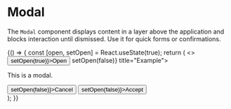 
<Meta title="Atoms/Modal" of={Modal} />

# Modal

The `Modal` component displays content in a layer above the application and blocks interaction until dismissed. Use it for quick forms or confirmations.

<Canvas>
  <Story name="Example">
    {() => {
      const [open, setOpen] = React.useState(true);
      return (
        <>
          <Button onClick={() => setOpen(true)}>Open</Button>
          <Modal isOpen={open} onClose={() => setOpen(false)} title="Example">
            <p className="mb-4">This is a modal.</p>
            <div className="flex justify-end gap-2">
              <Button variant="outline" onClick={() => setOpen(false)}>Cancel</Button>
              <Button onClick={() => setOpen(false)}>Accept</Button>
            </div>
          </Modal>
        </>
      );
    }}
  </Story>
</Canvas>

<ArgsTable of={Modal} />
